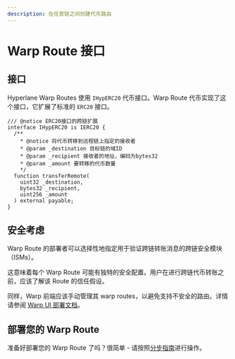```yaml
---
description: 在任意链之间创建代币路由
---
```


# Warp Route 接口

## 接口

Hyperlane Warp Routes 使用 `IHypERC20` 代币接口。Warp Route 代币实现了这个接口，它扩展了标准的 `ERC20` 接口。

```solidity
/// @notice ERC20接口的跨链扩展
interface IHypERC20 is IERC20 {
  /**
    * @notice 将代币转移到远程链上指定的接收者
    * @param _destination 目标链的域ID
    * @param _recipient 接收者的地址，编码为bytes32
    * @param _amount 要转移的代币数量
    */
  function transferRemote(
    uint32 _destination,
    bytes32 _recipient,
    uint256 _amount
  ) external payable;
}
```

## 安全考虑

Warp Route 的部署者可以选择性地指定用于验证跨链转账消息的跨链安全模块（ISMs）。

这意味着每个 Warp Route 可能有独特的安全配置。用户在进行跨链代币转账之前，应该了解该 Route 的信任假设。

同样，Warp 前端应该手动管理其 warp routes，以避免支持不安全的路由。详情请参阅 [Warp UI 部署文档](../../guides/deploy-warp-route-UI)。

## 部署您的 Warp Route

准备好部署您的 Warp Route 了吗？很简单 - 请按照[分步指南](../../guides/deploy-warp-route)进行操作。
